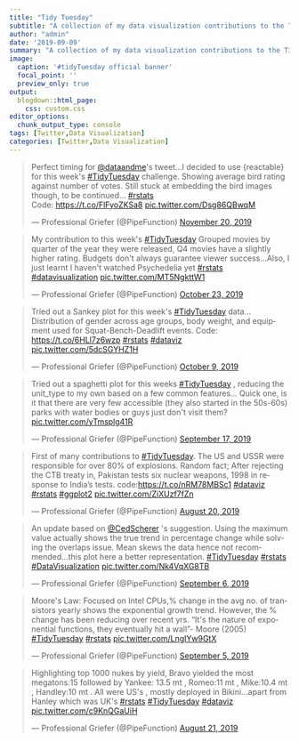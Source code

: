 ```yaml
---
title: "Tidy Tuesday"
subtitle: "A collection of my data visualization contributions to the TidyTuesday weekly social project"
author: "admin"
date: '2019-09-09'
summary: "A collection of my data visualization contributions to the TidyTuesday weekly social project"
image:
  caption: '#tidyTuesday official banner'
  focal_point: ''
  preview_only: true
output:
  blogdown::html_page:
    css: custom.css
editor_options: 
  chunk_output_type: console
tags: [Twitter,Data Visualization]
categories: [Twitter,Data Visualization]
---
```


<div class="flex-container">


<div>
<blockquote class="twitter-tweet"><p lang="en" dir="ltr">Perfect timing for <a href="https://twitter.com/dataandme?ref_src=twsrc%5Etfw">@dataandme</a>&#39;s tweet...I decided to use {reactable} for this week&#39;s <a href="https://twitter.com/hashtag/TidyTuesday?src=hash&amp;ref_src=twsrc%5Etfw">#TidyTuesday</a> challenge. Showing average bird rating against number of votes. Still stuck at embedding the bird images though, to be continued... <a href="https://twitter.com/hashtag/rstats?src=hash&amp;ref_src=twsrc%5Etfw">#rstats</a> <br>Code: <a href="https://t.co/FlFyoZKSa8">https://t.co/FlFyoZKSa8</a> <a href="https://t.co/Dsg86QBwqM">pic.twitter.com/Dsg86QBwqM</a></p>&mdash; Professional Griefer (@PipeFunction) <a href="https://twitter.com/PipeFunction/status/1197087644557164544?ref_src=twsrc%5Etfw">November 20, 2019</a></blockquote> <script async src="https://platform.twitter.com/widgets.js" charset="utf-8"></script>
</div>


<div>
<blockquote class="twitter-tweet"><p lang="en" dir="ltr">My contribution to this week&#39;s <a href="https://twitter.com/hashtag/TidyTuesday?src=hash&amp;ref_src=twsrc%5Etfw">#TidyTuesday</a> Grouped movies by quarter of the year they were released, Q4 movies have a slightly higher rating. Budgets don&#39;t always guarantee viewer success...Also, I just learnt I haven&#39;t watched Psychedelia yet <a href="https://twitter.com/hashtag/rstats?src=hash&amp;ref_src=twsrc%5Etfw">#rstats</a> <a href="https://twitter.com/hashtag/datavisualization?src=hash&amp;ref_src=twsrc%5Etfw">#datavisualization</a> <a href="https://t.co/MT5NgkttW1">pic.twitter.com/MT5NgkttW1</a></p>&mdash; Professional Griefer (@PipeFunction) <a href="https://twitter.com/PipeFunction/status/1186975384061001734?ref_src=twsrc%5Etfw">October 23, 2019</a></blockquote> <script async src="https://platform.twitter.com/widgets.js" charset="utf-8"></script>
</div>


<div>
<blockquote class="twitter-tweet"><p lang="en" dir="ltr">Tried out a Sankey plot for this week&#39;s <a href="https://twitter.com/hashtag/TidyTuesday?src=hash&amp;ref_src=twsrc%5Etfw">#TidyTuesday</a> data... Distribution of gender across age groups, body weight, and equipment used for Squat-Bench-Deadlift events. Code: <a href="https://t.co/6HLl7z6wzp">https://t.co/6HLl7z6wzp</a> <a href="https://twitter.com/hashtag/rstats?src=hash&amp;ref_src=twsrc%5Etfw">#rstats</a> <a href="https://twitter.com/hashtag/dataviz?src=hash&amp;ref_src=twsrc%5Etfw">#dataviz</a> <a href="https://t.co/5dcSGYHZ1H">pic.twitter.com/5dcSGYHZ1H</a></p>&mdash; Professional Griefer (@PipeFunction) <a href="https://twitter.com/PipeFunction/status/1181992637877936128?ref_src=twsrc%5Etfw">October 9, 2019</a></blockquote> <script async src="https://platform.twitter.com/widgets.js" charset="utf-8"></script>
</div>

<div>
<blockquote class="twitter-tweet"><p lang="en" dir="ltr">Tried out a spaghetti plot for this weeks <a href="https://twitter.com/hashtag/TidyTuesday?src=hash&amp;ref_src=twsrc%5Etfw">#TidyTuesday</a> , reducing the unit_type to my own based on a few common features... Quick one, is it that there are very few accessible (they also started in the 50s-60s) parks with water bodies or guys just don&#39;t visit them? <a href="https://t.co/yTmsplg41R">pic.twitter.com/yTmsplg41R</a></p>&mdash; Professional Griefer (@PipeFunction) <a href="https://twitter.com/PipeFunction/status/1174070770261250054?ref_src=twsrc%5Etfw">September 17, 2019</a></blockquote> <script async src="https://platform.twitter.com/widgets.js" charset="utf-8"></script>
</div>

<div>
<blockquote class="twitter-tweet"><p lang="en" dir="ltr">First of many contributions to <a href="https://twitter.com/hashtag/TidyTuesday?src=hash&amp;ref_src=twsrc%5Etfw">#TidyTuesday</a>. The US and USSR were responsible for over 80% of explosions. Random fact; After rejecting the CTB treaty in, Pakistan tests six nuclear weapons, 1998 in response to India’s tests. code:<a href="https://t.co/nRM78MBSc1">https://t.co/nRM78MBSc1</a> <a href="https://twitter.com/hashtag/dataviz?src=hash&amp;ref_src=twsrc%5Etfw">#dataviz</a> <a href="https://twitter.com/hashtag/rstats?src=hash&amp;ref_src=twsrc%5Etfw">#rstats</a> <a href="https://twitter.com/hashtag/ggplot2?src=hash&amp;ref_src=twsrc%5Etfw">#ggplot2</a> <a href="https://t.co/ZiXUzf7fZn">pic.twitter.com/ZiXUzf7fZn</a></p>&mdash; Professional Griefer (@PipeFunction) <a href="https://twitter.com/PipeFunction/status/1163953126728224768?ref_src=twsrc%5Etfw">August 20, 2019</a></blockquote> <script async src="https://platform.twitter.com/widgets.js" charset="utf-8"></script>
</div>

<div>
<blockquote class="twitter-tweet"><p lang="en" dir="ltr">An update based on <a href="https://twitter.com/CedScherer?ref_src=twsrc%5Etfw">@CedScherer</a> &#39;s suggestion. Using the maximum value actually shows the true trend in percentage change while solving the overlaps issue. Mean skews the data hence not recommended...this plot here a better representation. <a href="https://twitter.com/hashtag/TidyTuesday?src=hash&amp;ref_src=twsrc%5Etfw">#TidyTuesday</a> <a href="https://twitter.com/hashtag/rstats?src=hash&amp;ref_src=twsrc%5Etfw">#rstats</a> <a href="https://twitter.com/hashtag/DataVisualization?src=hash&amp;ref_src=twsrc%5Etfw">#DataVisualization</a> <a href="https://t.co/Nk4VqXG8TB">pic.twitter.com/Nk4VqXG8TB</a></p>&mdash; Professional Griefer (@PipeFunction) <a href="https://twitter.com/PipeFunction/status/1169887753091219463?ref_src=twsrc%5Etfw">September 6, 2019</a></blockquote> <script async src="https://platform.twitter.com/widgets.js" charset="utf-8"></script>
</div>


<div>
<blockquote class="twitter-tweet"><p lang="en" dir="ltr">Moore&#39;s Law: Focused on Intel CPUs,% change in the avg no. of transistors yearly shows the exponential growth trend. However, the % change has been reducing over recent yrs. “It&#39;s the nature of exponential functions, they eventually hit a wall&quot;- Moore (2005) <a href="https://twitter.com/hashtag/TidyTuesday?src=hash&amp;ref_src=twsrc%5Etfw">#TidyTuesday</a> <a href="https://twitter.com/hashtag/rstats?src=hash&amp;ref_src=twsrc%5Etfw">#rstats</a> <a href="https://t.co/LngIYw9GtX">pic.twitter.com/LngIYw9GtX</a></p>&mdash; Professional Griefer (@PipeFunction) <a href="https://twitter.com/PipeFunction/status/1169608479818113025?ref_src=twsrc%5Etfw">September 5, 2019</a></blockquote> <script async src="https://platform.twitter.com/widgets.js" charset="utf-8"></script>
</div>


<div>
<blockquote class="twitter-tweet"><p lang="en" dir="ltr">Highlighting top 1000 nukes by yield, Bravo yielded the most megatons:15 followed by Yankee: 13.5 mt , Romeo:11 mt , Mike:10.4 mt , Handley:10 mt . All were US&#39;s , mostly deployed in Bikini...apart from Hanley which was UK&#39;s <a href="https://twitter.com/hashtag/rstats?src=hash&amp;ref_src=twsrc%5Etfw">#rstats</a> <a href="https://twitter.com/hashtag/TidyTuesday?src=hash&amp;ref_src=twsrc%5Etfw">#TidyTuesday</a> <a href="https://twitter.com/hashtag/dataviz?src=hash&amp;ref_src=twsrc%5Etfw">#dataviz</a> <a href="https://t.co/c9KnQGaUiH">pic.twitter.com/c9KnQGaUiH</a></p>&mdash; Professional Griefer (@PipeFunction) <a href="https://twitter.com/PipeFunction/status/1164234676208320513?ref_src=twsrc%5Etfw">August 21, 2019</a></blockquote> <script async src="https://platform.twitter.com/widgets.js" charset="utf-8"></script>
</div>


</div>